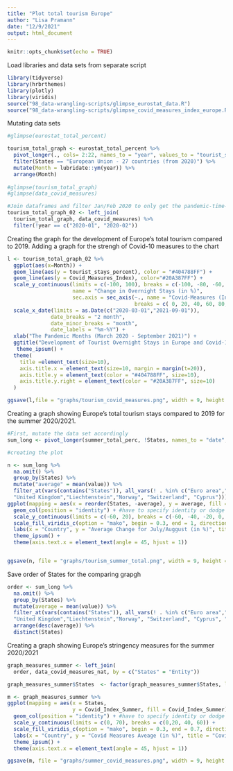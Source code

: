 ```yaml
---
title: "Plot total tourism Europe"
author: "Lisa Pramann"
date: "12/9/2021"
output: html_document
---
```


```r
knitr::opts_chunk$set(echo = TRUE)
```

Load libraries and data sets from separate script 
```r
library(tidyverse)
library(hrbrthemes)
library(plotly)
library(viridis)
source("98_data-wrangling-scripts/glimpse_eurostat_data.R")
source("98_data-wrangling-scripts/glimpse_covid_measures_index_europe.R") 
```

Mutating data sets  
```r

#glimpse(eurostat_total_percent)

tourism_total_graph <- eurostat_total_percent %>% 
  pivot_longer(., cols= 2:22, names_to = "year", values_to = "tourist_stays_percent") %>% 
  filter(States == "European Union - 27 countries (from 2020)") %>% 
  mutate(Month = lubridate::ym(year)) %>% 
  arrange(Month) 
  
#glimpse(tourism_total_graph)
#glimpse(data_covid_measures)

#Join dataframes and filter Jan/Feb 2020 to only get the pandemic-time-series
tourism_total_graph_02 <- left_join( 
  tourism_total_graph, data_covid_measures) %>% 
  filter(!year == c("2020-01", "2020-02"))

```

Creating the graph for the development of Europe's total tourism compared to 2019. 
Adding a graph for the strengh of Covid-10 measures to the chart 
```r
l <- tourism_total_graph_02 %>% 
  ggplot(aes(x=Month)) +
  geom_line(aes(y = tourist_stays_percent), color = "#404788FF") +
  geom_line(aes(y = Covid_Measures_Index), color="#20A387FF") +
  scale_y_continuous(limits = c(-100, 100), breaks = c(-100, -80, -60, -40, -20, 0, 20, 40, 60, 80, 100), 
                     name = "Change in Overnight Stays (in %)", 
                     sec.axis = sec_axis(~., name = "Covid-Measures (Index 0-100)", 
                                         breaks = c( 0, 20, 40, 60, 80, 100))) +
  scale_x_date(limits = as.Date(c("2020-03-01","2021-09-01")),
              date_breaks = "2 month",
              date_minor_breaks = "month", 
              date_labels = "%m-%Y") +
  xlab("The Pandemic Months (March 2020 - September 2021)") +
  ggtitle("Development of Tourist Overnight Stays in Europe and Covid-19 Restrictions") +
   theme_ipsum() +
  theme(
    title =element_text(size=10),
    axis.title.x = element_text(size=10, margin = margin(t=20)),
    axis.title.y = element_text(color = "#404788FF", size=10),
    axis.title.y.right = element_text(color = "#20A387FF", size=10)
  )

ggsave(l,file = "graphs/tourism_covid_measures.png", width = 9, height = 5)

```


Creating a graph  showing Europe's total tourism stays compared to 2019 for the summer 2020/2021.
```r
#First, mutate the data set accordingly 
sum_long <- pivot_longer(summer_total_perc, !States, names_to = "date", values_to = "value")

#creating the plot 

n <- sum_long %>% 
  na.omit() %>% 
  group_by(States) %>% 
  mutate("average" = mean(value)) %>% 
  filter_at(vars(contains("States")), all_vars(! . %in% c("Euro area","European Union - 27 countries (from 2020)","European Union - 28 countries (2013-2020)","Malta", 
  "United Kingdom","Liechtenstein","Norway", "Switzerland", "Cyprus"))) %>%  
ggplot(mapping = aes(x = reorder(States, -average), y = average, fill = average)) +
  geom_col(position = "identity") + #have to specify identity or dodge otherwise it will add all the same average values together per country
  scale_y_continuous(limits = c(-60, 20), breaks = c(-60, -40, -20, 0, 20)) +
  scale_fill_viridis_c(option = "mako", begin = 0.3, end = 1, direction = 1)+
  labs(x = "Country", y = "Average Change for July/Auggust (in %)", title = "Tourist stays in the Summer 2020/2021 as compared to 2019", caption = "Note: France, Iceland, and Ireland results are averages of incomplete data.")+
  theme_ipsum() +
  theme(axis.text.x = element_text(angle = 45, hjust = 1))


ggsave(n, file = "graphs/tourism_summer_total.png", width = 9, height = 5)

```

Save order of States for the comparing grapgh
```r
order <- sum_long %>% 
  na.omit() %>% 
  group_by(States) %>% 
  mutate(average = mean(value)) %>% 
  filter_at(vars(contains("States")), all_vars(! . %in% c("Euro area","European Union - 27 countries (from 2020)","European Union - 28 countries (2013-2020)","Malta", 
  "United Kingdom","Liechtenstein","Norway", "Switzerland", "Cyprus", "Iceland"))) %>%  
  arrange(desc(average)) %>%
  distinct(States)
```


Creating a graph showing Europe's stringency measures for the summer 2020/2021
```r


graph_measures_summer <- left_join( 
  order, data_covid_measures_nat, by = c("States" = "Entity"))

graph_measures_summer$States  <- factor(graph_measures_summer$States, levels = graph_measures_summer$States)

m <- graph_measures_summer %>% 
ggplot(mapping = aes(x = States, 
                     y = Covid_Index_Summer, fill = Covid_Index_Summer)) +
  geom_col(position = "identity") + #have to specify identity or dodge otherwise it will add all the same average values together per country
  scale_y_continuous(limits = c(0, 70), breaks = c(0,20, 40, 60)) +
  scale_fill_viridis_c(option = "mako", begin = 0.3, end = 0.7, direction = 1)+
  labs(x = "Country", y = "Covid Measures Aveage (in %)", title = "Covid Measures Aveage in the Summer 2020/2021")+
  theme_ipsum() +
  theme(axis.text.x = element_text(angle = 45, hjust = 1))

ggsave(m, file = "graphs/summer_covid_measures.png", width = 9, height = 5)

```



  
  

